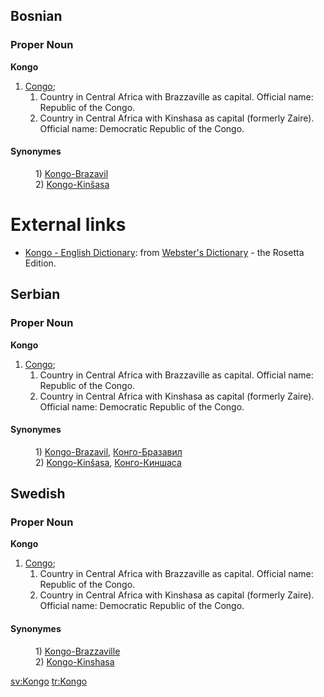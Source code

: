 ==Bosnian==
===Proper Noun===
'''Kongo'''
#[[Congo]];  
## Country in Central Africa with Brazzaville as capital. Official name: Republic of the Congo.
## Country in Central Africa with Kinshasa as capital (formerly Zaire). Official name: Democratic Republic of the Congo.
====Synonymes====
:1) [[Kongo-Brazavil]]
:2) [[Kongo-Kinšasa]]


=External links=
*[http://www.websters-online-dictionary.org/definition/Kongo-english/ Kongo - English Dictionary]: from [http://www.websters-online-dictionary.org/ Webster's Dictionary] - the Rosetta Edition.

==Serbian==
===Proper Noun===
'''Kongo'''
#[[Congo]];  
## Country in Central Africa with Brazzaville as capital. Official name: Republic of the Congo.
## Country in Central Africa with Kinshasa as capital (formerly Zaire). Official name: Democratic Republic of the Congo.
====Synonymes====
:1) [[Kongo-Brazavil]], [[Конго-Бразавил]]
:2) [[Kongo-Kinšasa]], [[Конго-Киншаса]]

==Swedish==
===Proper Noun===
'''Kongo'''

#[[Congo]];  
## Country in Central Africa with Brazzaville as capital. Official name: Republic of the Congo.
## Country in Central Africa with Kinshasa as capital (formerly Zaire). Official name: Democratic Republic of the Congo.

====Synonymes====
:1) [[Kongo-Brazzaville]]
:2) [[Kongo-Kinshasa]]


[[sv:Kongo]]
[[tr:Kongo]]
